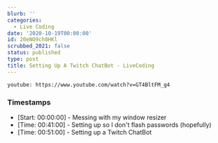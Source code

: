 ```yaml
---
blurb: ''
categories:
  - Live Coding
date: '2020-10-19T00:00:00'
id: 20eNO9ch8HKl
scrubbed_2021: false
status: published
type: post
title: Setting Up A Twitch ChatBot - LiveCoding
---
```


`youtube: https://www.youtube.com/watch?v=GT4BltFM_g4`

### Timestamps

- [Start: 00:00:00] - Messing with my window resizer
- [Time: 00:41:00] - Setting up so I don't flash passwords (hopefully)
- [Time: 00:51:00] - Setting up a Twitch ChatBot
